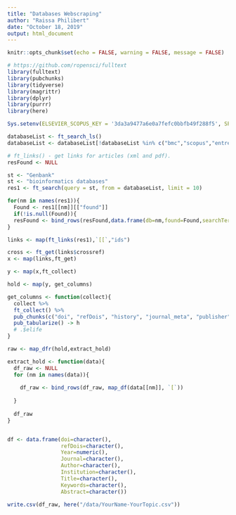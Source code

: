 ```yaml
---
title: "Databases Webscraping"
author: "Raissa Philibert"
date: "October 18, 2019"
output: html_document
---
```


```r

knitr::opts_chunk$set(echo = FALSE, warning = FALSE, message = FALSE)

```


```r
# https://github.com/ropensci/fulltext
library(fulltext)
library(pubchunks)
library(tidyverse)
library(magrittr)
library(dplyr)
library(purrr)
library(here)

```

```r
Sys.setenv(ELSEVIER_SCOPUS_KEY = '3da3a9477a6e0a7fefc0bbfb49f288f5', SPRINGER_KEY = 'dc293398c185c33d930865ae1fd6eae3', ENTREZ_KEY = "1621b309cd4dab23f28c432d4e7baa76d909" )

```

```r

databaseList <- ft_search_ls()
databaseList <- databaseList[!databaseList %in% c("bmc","scopus","entrez")]

# ft_links() - get links for articles (xml and pdf).
resFound <- NULL

st <- "Genbank"
st <- "bioinformatics databases"
res1 <- ft_search(query = st, from = databaseList, limit = 10)

for(nm in names(res1)){
  Found <- res1[[nm]][["found"]]
  if(!is.null(Found)){
  resFound <- bind_rows(resFound,data.frame(db=nm,found=Found,searchTerm=st))}
}

links <- map(ft_links(res1),`[[`,"ids")

cross <- ft_get(links$crossref)
x <- map(links,ft_get)

y <- map(x,ft_collect)

hold <- map(y, get_columns)

get_columns <- function(collect){
  collect %>%
  ft_collect() %>% 
  pub_chunks(c("doi", "refDois", "history", "journal_meta", "publisher", "author", "aff", "title", "keywords", "abstract")) %>%  
  pub_tabularize() -> h
  # .$elife
}


```



```r

raw <- map_dfr(hold,extract_hold)

extract_hold <- function(data){
  df_raw <- NULL
  for (nm in names(data)){
    
    df_raw <- bind_rows(df_raw, map_df(data[[nm]], `[`))
    
  }
  
  df_raw
}


df <- data.frame(doi=character(),
                 refDois=character(),
                 Year=numeric(),
                 Journal=character(),
                 Author=character(),
                 Institution=character(),
                 Title=character(),
                 Keywords=character(),
                 Abstract=character())

```

```r

write.csv(df_raw, here("/data/YourName-YourTopic.csv"))

```


